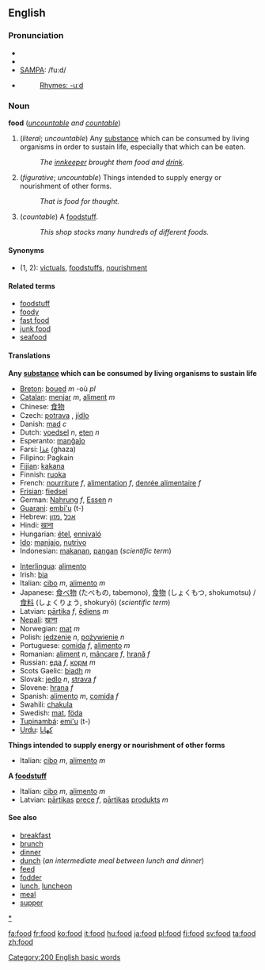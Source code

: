 ==English==

{{rank|respect|that's|Christian|745|food|trying|states|wished}}

===Pronunciation===
*{{AHD|/fo͞od/}}
*{{IPA|/fuːd/}}
*[[SAMPA]]: /fu:d/
*{{audio|en-us-food.ogg|Audio (US)}}
*:[[Rhymes:English:-uːd|Rhymes: -uːd]]

===Noun===
'''food''' (''[[uncountable]] and [[countable]]'')

#(''literal''; ''uncountable'') Any [[substance]] which can be consumed by living organisms in order to sustain life, especially that which can be eaten.
#:''The [[innkeeper]] brought them food and [[drink]].''
#(''figurative''; ''uncountable'') Things intended to supply energy or nourishment of other forms.
#:''That is food for thought.''
#(''countable'') A [[foodstuff]].
#:''This shop stocks many hundreds of different foods.''



====Synonyms====
*(1, 2): [[victuals]], [[foodstuff]]s, [[nourishment]]

====Related terms====
*[[foodstuff]]
*[[foody]]
*[[fast food]]
*[[junk food]]
*[[seafood]]

====Translations====

'''Any [[substance]] which can be consumed by living organisms to sustain life'''

{{top}}
*[[Breton]]: [[boued]] ''m'' -où ''pl''
*[[Catalan]]: [[menjar]] ''m'', [[aliment]] ''m''
*Chinese: [[食物]]
*Czech: [[potrava]] {{f}}, [[jídlo]] {{n}}
*Danish: [[mad#Danish|mad]] ''c''
*Dutch: [[voedsel]] ''n'', [[eten]] ''n''
*Esperanto: [[manĝaĵo]]
*Farsi: [[غذا]] (ghaza)
*Filipino: Pagkain
*[[Fijian]]: [[kakana]]
*Finnish: [[ruoka]]
*French:  [[nourriture]] ''f'', [[alimentation]] ''f'', [[denrée alimentaire]] ''f''
*[[Frisian]]: [[fiedsel]]
*German: [[Nahrung]] ''f'', [[Essen]] ''n''
*[[Guarani]]: [[embi'u]] (t-)
*Hebrew: [[אכל]] ,[[מזון]]
*Hindi: [[खाना]]
*Hungarian: [[étel]], [[ennivaló]]
*[[Ido]]: [[manjajo]], [[nutrivo]]
*Indonesian: [[makan|makanan]], [[pangan]] (''scientific term'')
{{mid}}
*[[Interlingua]]:  [[alimento#Interlingua|alimento]]
*Irish: [[bia]]
*Italian: [[cibo]] ''m'', [[alimento]] ''m''
*Japanese: [[食べ物]] (たべもの, tabemono), [[食物]] (しょくもつ, shokumotsu) / [[食料]] (しょくりょう, shokuryō) (''scientific term'')
*Latvian: [[pārtika]] ''f'', [[ēdiens]] ''m''
*[[Nepali]]: [[खाना]]
*Norwegian: [[:no:mat|mat]] ''m''
*Polish: [[jedzenie]] ''n'', [[pożywienie]] ''n''
*Portuguese: [[comida#Portuguese|comida]] ''f'', [[alimento#Portuguese|alimento]] ''m''
*Romanian: [[aliment]] ''n'', [[mâncare]] ''f'', [[hrană]] ''f''
*Russian: [[:ru:еда|еда]] ''f'', [[:ru:корм|корм]] ''m''
*Scots Gaelic: [[biadh]] ''m''
*Slovak: [[jedlo]] ''n'', [[strava]] ''f''
*Slovene: [[hrana]] ''f''
*Spanish: [[alimento#Spanish|alimento]] ''m'', [[comida#Spanish|comida]] ''f''
*Swahili: [[chakula]]
*Swedish: [[mat]], [[föda]]
*[[Tupinambá]]: [[emi'u]] (t-)
*[[Urdu]]: [[کھانا]]
{{bottom}}

'''Things intended to supply energy or nourishment of other forms'''
{{top}}
*Italian: [[cibo]] ''m'', [[alimento]] ''m''
{{mid}}
{{bottom}}

'''A [[foodstuff]]'''
{{top}}
*Italian: [[cibo]] ''m'', [[alimento]] ''m''
*Latvian: [[pārtika|pārtikas]] [[prece]] ''f'', [[pārtika|pārtikas]] [[produkts]] ''m'' 
{{mid}}
{{bottom}}

====See also====
*[[breakfast]]
*[[brunch]]
*[[dinner]]
*[[dunch]] (''an intermediate meal between lunch and dinner'')
*[[feed]]
*[[fodder]]
*[[lunch]], [[luncheon]]
*[[meal]]
*[[supper]]

[[Category:200 English basic words]]
[[category:Food and Drink|*]]

[[fa:food]]
[[fr:food]]
[[ko:food]]
[[it:food]]
[[hu:food]]
[[ja:food]]
[[pl:food]]
[[fi:food]]
[[sv:food]]
[[ta:food]]
[[zh:food]]